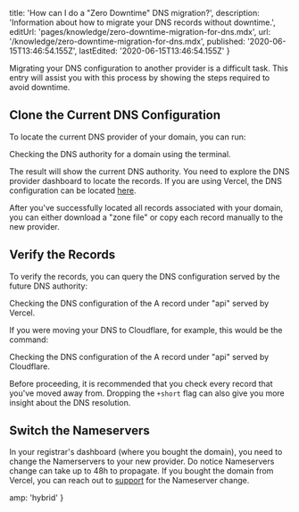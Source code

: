
  title: 'How can I do a "Zero Downtime" DNS migration?',
  description:
    'Information about how to migrate your DNS records without downtime.',
  editUrl: 'pages/knowledge/zero-downtime-migration-for-dns.mdx',
  url: '/knowledge/zero-downtime-migration-for-dns.mdx',
  published: '2020-06-15T13:46:54.155Z',
  lastEdited: '2020-06-15T13:46:54.155Z'
}

Migrating your DNS configuration to another provider is a difficult task. This entry will assist you with this process by showing the steps required to avoid downtime.

## Clone the Current DNS Configuration

To locate the current DNS provider of your domain, you can run:

<Snippet dark text="dig NS example.com +short" />
<Caption>Checking the DNS authority for a domain using the terminal.</Caption>

The result will show the current DNS authority. You need to explore the DNS provider dashboard to locate the records. If you are using Vercel, the DNS configuration can be located [here](https://vercel.com/dashboard/domains).

After you've successfully located all records associated with your domain, you can either download a "zone file" or copy each record manually to the new provider.

## Verify the Records

To verify the records, you can query the DNS configuration served by the future DNS authority:

<Snippet dark text="dig A api.example.com +short @ns1.vercel-dns.com" />
<Caption>Checking the DNS configuration of the A record under "api" served by Vercel.</Caption>

If you were moving your DNS to Cloudflare, for example, this would be the command:

<Snippet dark text="dig A api.example.com +short @1.1.1.1" />
<Caption>Checking the DNS configuration of the A record under "api" served by Cloudflare.</Caption>

Before proceeding, it is recommended that you check every record that you've moved away from. Dropping the `+short` flag can also give you more insight about the DNS resolution.

## Switch the Nameservers

In your registrar's dashboard (where you bought the domain), you need to change the Namerservers to your new provider. Do notice Nameservers change can take up to 48h to propagate. If you bought the domain from Vercel, you can reach out to [support](https://vercel.com/support/request) for the Nameserver change.


  amp: 'hybrid'
}
